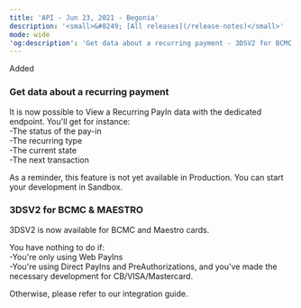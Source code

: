 ```yaml
---
title: 'API - Jun 23, 2021 - Begonia'  
description: '<small>&#8249; [All releases](/release-notes)</small>'  
mode: wide  
'og:description': 'Get data about a recurring payment - 3DSV2 for BCMC & MAESTRO'  
---
```

  
  <div class="pill pill-green">Added</div> 
  
### Get data about a recurring payment  

It is now possible to View a Recurring PayIn data with the dedicated endpoint. You'll get for instance:  
-The status of the pay-in  
-The recurring type  
-The current state  
-The next transaction  

As a reminder, this feature is not yet available in Production. You can start your development in Sandbox. 
  
### 3DSV2 for BCMC & MAESTRO  

3DSV2 is now available for BCMC and Maestro cards.  

You have nothing to do if:  
-You're only using Web PayIns  
-You're using Direct PayIns and PreAuthorizations, and you've made the necessary development for CB/VISA/Mastercard.  

Otherwise, please refer to our integration guide.